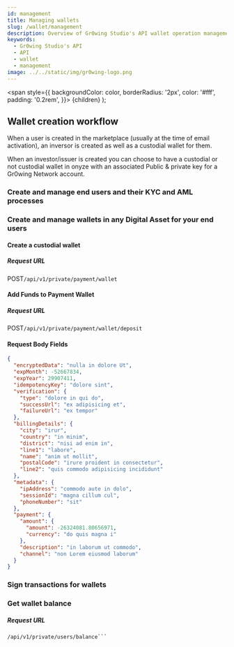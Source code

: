 ```yaml
---
id: management
title: Managing wallets
slug: /wallet/management
description: Overview of Gr0wing Studio's API wallet operation management
keywords:
  - Gr0wing Studio's API
  - API
  - wallet
  - management
image: ../../static/img/gr0wing-logo.png
---
```




<span
style={{
        backgroundColor: color,
        borderRadius: '2px',
        color: '#fff',
        padding: '0.2rem',
      }}>
{children}
</span>
);

## Wallet creation workflow

When a user is created in the marketplace (usually at the time of email activation), an inversor is created as well as a custodial wallet for them.

When an investor/issuer is created you can choose to have a custodial or not custodial wallet in onyze with an associated Public & private key for a Gr0wing Network account.

### Create and manage end users and their KYC and AML processes

### Create and manage wallets in any Digital Asset for your end users

#### Create a custodial wallet

##### Request URL

<Highlight color="#079CEE">POST</Highlight><code>/api/v1/private/payment/wallet</code>

#### Add Funds to Payment Wallet

##### Request URL

<Highlight color="#079CEE">POST</Highlight><code>/api/v1/private/payment/wallet/deposit</code>

#### Request Body Fields

```json
{
  "encryptedData": "nulla in dolore Ut",
  "expMonth": -52667834,
  "expYear": 29907411,
  "idempotencyKey": "dolore sint",
  "verification": {
    "type": "dolore in qui do",
    "successUrl": "ex adipisicing et",
    "failureUrl": "ex tempor"
  },
  "billingDetails": {
    "city": "irur",
    "country": "in minim",
    "district": "nisi ad enim in",
    "line1": "labore",
    "name": "anim ut mollit",
    "postalCode": "irure proident in consectetur",
    "line2": "quis commodo adipisicing incididunt"
  },
  "metadata": {
    "ipAddress": "commodo aute in dolo",
    "sessionId": "magna cillum cul",
    "phoneNumber": "sit"
  },
  "payment": {
    "amount": {
      "amount": -26324081.80656971,
      "currency": "do quis magna i"
    },
    "description": "in laborum ut commodo",
    "channel": "non Lorem eiusmod laborum"
  }
}
```

### Sign transactions for wallets

### Get wallet balance

##### Request URL

````
/api/v1/private/users/balance```
````
